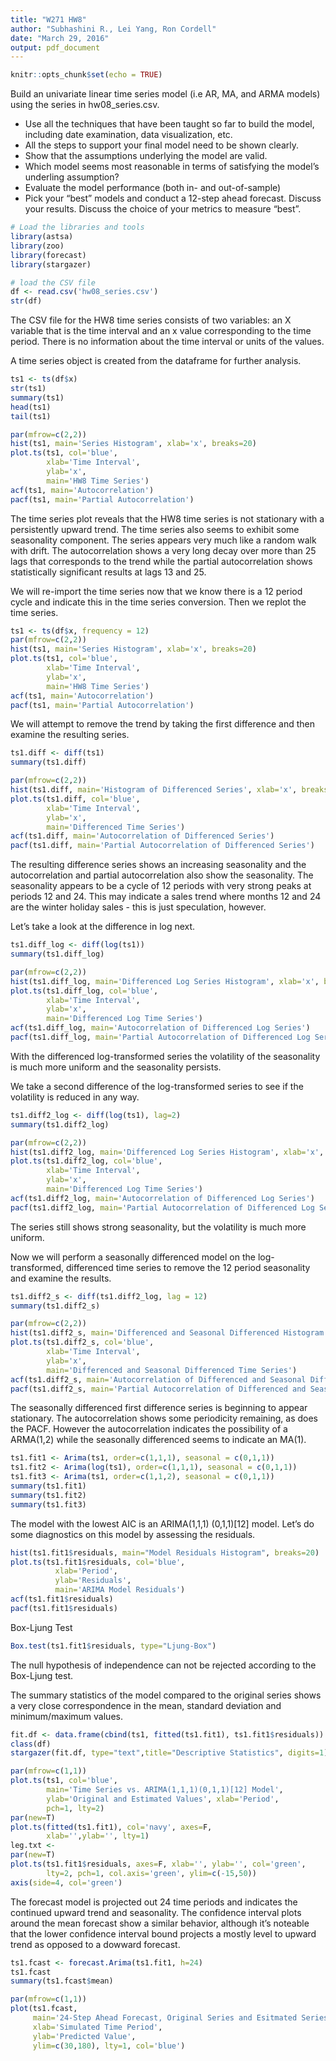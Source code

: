 ```yaml
---
title: "W271 HW8"
author: "Subhashini R., Lei Yang, Ron Cordell"
date: "March 29, 2016"
output: pdf_document
---
```


```r
knitr::opts_chunk$set(echo = TRUE)
```
Build an univariate linear time series model (i.e AR, MA, and ARMA models) using the series in hw08_series.csv.  

* Use all the techniques that have been taught so far to build the model, including date examination, data visualization, etc.  
* All the steps to support your final model need to be shown clearly.  
* Show that the assumptions underlying the model are valid.  
* Which model seems most reasonable in terms of satisfying the model’s underling assumption?  
* Evaluate the model performance (both in- and out-of-sample)  
* Pick your “best” models and conduct a 12-step ahead forecast. Discuss your results. Discuss the choice
of your metrics to measure “best”.  

```r
# Load the libraries and tools
library(astsa)
library(zoo)
library(forecast)
library(stargazer)
```

```r
# load the CSV file
df <- read.csv('hw08_series.csv')
str(df)
```

The CSV file for the HW8 time series consists of two variables: an X variable that is the time interval and an x value corresponding to the time period. There is no information about the time interval or units of the values. 

A time series object is created from the dataframe for further analysis.

``` r
ts1 <- ts(df$x)
str(ts1)
summary(ts1)
head(ts1)
tail(ts1)
```
\newpage

```r
par(mfrow=c(2,2))
hist(ts1, main='Series Histogram', xlab='x', breaks=20) 
plot.ts(ts1, col='blue',
        xlab='Time Interval',
        ylab='x',
        main='HW8 Time Series')
acf(ts1, main='Autocorrelation')
pacf(ts1, main='Partial Autocorrelation')
```

The time series plot reveals that the HW8 time series is not stationary with a persistently upward trend. The time series also seems to exhibit some seasonality component. The series appears very much like a random walk with drift. The autocorrelation shows a very long decay over more than 25 lags that corresponds to the trend while the partial autocorrelation shows statistically significant results at lags 13 and 25.

We will re-import the time series now that we know there is a 12 period cycle and indicate this in the time series conversion. Then we replot the time series.

```r
ts1 <- ts(df$x, frequency = 12)
par(mfrow=c(2,2))
hist(ts1, main='Series Histogram', xlab='x', breaks=20) 
plot.ts(ts1, col='blue',
        xlab='Time Interval',
        ylab='x',
        main='HW8 Time Series')
acf(ts1, main='Autocorrelation')
pacf(ts1, main='Partial Autocorrelation')
```


We will attempt to remove the trend by taking the first difference and then examine the resulting series.

```r
ts1.diff <- diff(ts1)
summary(ts1.diff)
```

```r
par(mfrow=c(2,2))
hist(ts1.diff, main='Histogram of Differenced Series', xlab='x', breaks=20) 
plot.ts(ts1.diff, col='blue',
        xlab='Time Interval',
        ylab='x',
        main='Differenced Time Series')
acf(ts1.diff, main='Autocorrelation of Differenced Series')
pacf(ts1.diff, main='Partial Autocorrelation of Differenced Series')
```

The resulting difference series shows an increasing seasonality and the autocorrelation and partial autocorrelation also show the seasonality. The seasonality appears to be a cycle of 12 periods with very strong peaks at periods 12 and 24. This may indicate a sales trend where months 12 and 24 are the winter holiday sales - this is just speculation, however.

Let's take a look at the difference in log next.

```r
ts1.diff_log <- diff(log(ts1))
summary(ts1.diff_log)
```

```r
par(mfrow=c(2,2))
hist(ts1.diff_log, main='Differenced Log Series Histogram', xlab='x', breaks=20) 
plot.ts(ts1.diff_log, col='blue',
        xlab='Time Interval',
        ylab='x',
        main='Differenced Log Time Series')
acf(ts1.diff_log, main='Autocorrelation of Differenced Log Series')
pacf(ts1.diff_log, main='Partial Autocorrelation of Differenced Log Series')
```

With the differenced log-transformed series the volatility of the seasonality is much more uniform and the seasonality persists.

We take a second difference of the log-transformed series to see if the volatility is reduced in any way.

```r
ts1.diff2_log <- diff(log(ts1), lag=2)
summary(ts1.diff2_log)
```

```r
par(mfrow=c(2,2))
hist(ts1.diff2_log, main='Differenced Log Series Histogram', xlab='x', breaks=20) 
plot.ts(ts1.diff2_log, col='blue',
        xlab='Time Interval',
        ylab='x',
        main='Differenced Log Time Series')
acf(ts1.diff2_log, main='Autocorrelation of Differenced Log Series')
pacf(ts1.diff2_log, main='Partial Autocorrelation of Differenced Log Series')
```

The series still shows strong seasonality, but the volatility is much more uniform.

Now we will perform a seasonally differenced model on the log-transformed, differenced time series to remove the 12 period seasonality and examine the results.

```r
ts1.diff2_s <- diff(ts1.diff2_log, lag = 12)
summary(ts1.diff2_s)
```

```r
par(mfrow=c(2,2))
hist(ts1.diff2_s, main='Differenced and Seasonal Differenced Histogram', xlab='x', breaks=20) 
plot.ts(ts1.diff2_s, col='blue',
        xlab='Time Interval',
        ylab='x',
        main='Differenced and Seasonal Differenced Time Series')
acf(ts1.diff2_s, main='Autocorrelation of Differenced and Seasonal Differenced Series')
pacf(ts1.diff2_s, main='Partial Autocorrelation of Differenced and Seasonal Differenced Series')
```

The seasonally differenced first difference series is beginning to appear stationary. The autocorrelation shows some periodicity remaining, as does the PACF. However the autocorrelation indicates the possibility of a ARMA(1,2) while the seasonally differenced seems to indicate an MA(1).

```r
ts1.fit1 <- Arima(ts1, order=c(1,1,1), seasonal = c(0,1,1))
ts1.fit2 <- Arima(log(ts1), order=c(1,1,1), seasonal = c(0,1,1))
ts1.fit3 <- Arima(ts1, order=c(1,1,2), seasonal = c(0,1,1))
summary(ts1.fit1)
summary(ts1.fit2)
summary(ts1.fit3)
```

The model with the lowest AIC is an ARIMA(1,1,1) (0,1,1)[12] model. Let's do some diagnostics on this model by assessing the residuals.

```r
hist(ts1.fit1$residuals, main="Model Residuals Histogram", breaks=20)
plot.ts(ts1.fit1$residuals, col='blue',
          xlab='Period',
          ylab='Residuals',
          main='ARIMA Model Residuals')
acf(ts1.fit1$residuals)
pacf(ts1.fit1$residuals)
```

Box-Ljung Test

```r
Box.test(ts1.fit1$residuals, type="Ljung-Box")
```

The null hypothesis of independence can not be rejected according to the Box-Ljung test.

The summary statistics of the model compared to the original series shows a very close correspondence in the mean, standard deviation and minimum/maximum values.

```r
fit.df <- data.frame(cbind(ts1, fitted(ts1.fit1), ts1.fit1$residuals))
class(df)
stargazer(fit.df, type="text",title="Descriptive Statistics", digits=1)
```

```r
par(mfrow=c(1,1))
plot.ts(ts1, col='blue', 
        main='Time Series vs. ARIMA(1,1,1)(0,1,1)[12] Model',
        ylab='Original and Estimated Values', xlab='Period',
        pch=1, lty=2)
par(new=T)
plot.ts(fitted(ts1.fit1), col='navy', axes=F,
        xlab='',ylab='', lty=1)
leg.txt <- 
par(new=T)
plot.ts(ts1.fit1$residuals, axes=F, xlab='', ylab='', col='green',
        lty=2, pch=1, col.axis='green', ylim=c(-15,50))
axis(side=4, col='green')

```

The forecast model is projected out 24 time periods and indicates the continued upward trend and seasonality. The confidence interval plots around the mean forecast show a similar behavior, although it's noteable that the lower confidence interval bound projects a mostly level to upward trend as opposed to a dowward forecast.

``` r
ts1.fcast <- forecast.Arima(ts1.fit1, h=24)
ts1.fcast
summary(ts1.fcast$mean)
```

``` r
par(mfrow=c(1,1))
plot(ts1.fcast,
     main='24-Step Ahead Forecast, Original Series and Esitmated Series',
     xlab='Simulated Time Period',
     ylab='Predicted Value',
     ylim=c(30,180), lty=1, col='blue')
```
